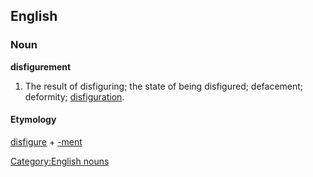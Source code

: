 ==English==
===Noun===
[[Category:English nouns]]
'''disfigurement'''
#The result of disfiguring; the state of being disfigured; defacement; deformity; [[disfiguration]].
==== Etymology ====
[[disfigure]] + [[-ment]]